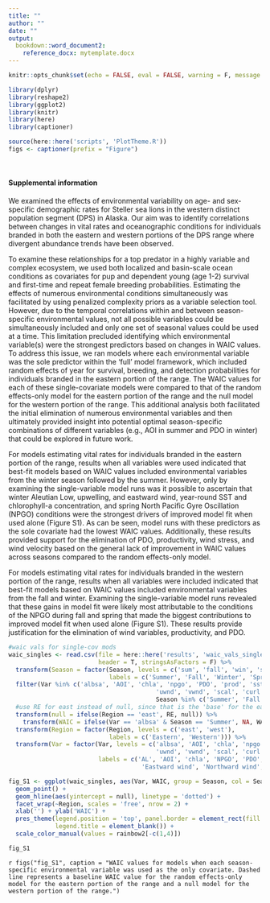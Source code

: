 ```yaml
---
title: ""
author: ""
date: ""
output:
  bookdown::word_document2:
    reference_docx: mytemplate.docx
---
```


```r
knitr::opts_chunk$set(echo = FALSE, eval = FALSE, warning = F, message = F, cache = T, cache.lazy = F)

library(dplyr)
library(reshape2)
library(ggplot2)
library(knitr)
library(here)
library(captioner)

source(here::here('scripts', 'PlotTheme.R'))
figs <- captioner(prefix = "Figure")

```

<br/>  
   
#### Supplemental information 

We examined the effects of environmental variability on age- and sex-specific demographic rates for Steller sea lions in the western distinct population segment (DPS) in Alaska. Our aim was to identify correlations between changes in vital rates and oceanographic conditions for individuals branded in both the eastern and western portions of the DPS range where divergent abundance trends have been observed. 

To examine these relationships for a top predator in a highly variable and complex ecosystem, we used both localized and basin-scale ocean conditions as covariates for pup and dependent young (age 1-2) survival and first-time and repeat female breeding probabilities. Estimating the effects of numerous environmental conditions simultaneously was facilitated by using penalized complexity priors as a variable selection tool. However, due to the temporal correlations within and between season-specific environmental values, not all possible variables could be simultaneously included and only one set of seasonal values could be used at a time. This limitation precluded identifying which environmental variable(s) were the strongest predictors based on changes in WAIC values. To address this issue, we ran models where each environmental variable was the sole predictor within the 'full' model framework, which included random effects of year for survival, breeding, and detection probabilities for individuals branded in the eastern portion of the range. The WAIC values for each of these single-covariate models were compared to that of the random effects-only model for the eastern portion of the range and the null model for the western portion of the range. This additional analysis both facilitated the initial elimination of numerous environmental variables and then ultimately provided insight into potential optimal season-specific combinations of different variables (e.g., AOI in summer and PDO in winter) that could be explored in future work.

For models estimating vital rates for individuals branded in the eastern portion of the range, results when all variables were used indicated that best-fit models based on WAIC values included environmental variables from the winter season followed by the summer. However, only by examining the single-variable model runs was it possible to ascertain that winter Aleutian Low, upwelling, and eastward wind, year-round SST and chlorophyll-a concentration, and spring North Pacific Gyre Oscillation (NPGO) conditions were the strongest drivers of improved model fit when used alone (Figure S1). As can be seen, model runs with these predictors as the sole covariate had the lowest WAIC values. Additionally, these results provided support for the elimination of PDO, productivity, wind stress, and wind velocity based on the general lack of improvement in WAIC values across seasons compared to the random effects-only model.

For models estimating vital rates for individuals branded in the western portion of the range, results when all variables were included indicated that best-fit models based on WAIC values included environmental variables from the fall and winter. Examining the single-variable model runs revealed that these gains in model fit were likely most attributable to the conditions of the NPGO during fall and spring that made the biggest contributions to improved model fit when used alone (Figure S1). These results provide justification for the elimination of wind variables, productivity, and PDO. 
 

```r

#waic vals for single-cov mods
waic_singles <- read.csv(file = here::here('results', 'waic_vals_singles.csv'),
                         header = T, stringsAsFactors = F) %>%
  transform(Season = factor(Season, levels = c('sum', 'fall', 'win', 'spr', 'NB'),
                            labels = c('Summer', 'Fall', 'Winter', 'Spring', 'NB'))) %>%
  filter(Var %in% c('albsa', 'AOI', 'chla', 'npgo', 'PDO', 'prod', 'sst', 'up', 
                                         'uwnd', 'vwnd', 'scal', 'curl') & 
                                         Season %in% c('Summer', 'Fall', 'Winter', 'Spring')) %>%
  #use RE for east instead of null, since that is the 'base' for the eastern region that you'd compare the environmental covariate models to
  transform(null = ifelse(Region == 'east', RE, null)) %>%
    transform(WAIC = ifelse(Var == 'albsa' & Season == 'Summer', NA, WAIC)) %>%
  transform(Region = factor(Region, levels = c('east', 'west'),
                            labels = c('Eastern', 'Western'))) %>%
  transform(Var = factor(Var, levels = c('albsa', 'AOI', 'chla', 'npgo', 'PDO', 'prod', 'sst', 'up', 
                                         'uwnd', 'vwnd', 'scal', 'curl'),
                         labels = c('AL', 'AOI', 'chla', 'NPGO', 'PDO', 'Productivity', 'SST', 'Upwelling', 
                                     'Eastward wind', 'Northward wind', 'Wind velocity', 'Wind stress')))

fig_S1 <- ggplot(waic_singles, aes(Var, WAIC, group = Season, col = Season)) +
  geom_point() +
  geom_hline(aes(yintercept = null), linetype = 'dotted') +
  facet_wrap(~Region, scales = 'free', nrow = 2) +
  xlab('') + ylab('WAIC') +
  pres_theme(legend.position = 'top', panel.border = element_rect(fill = NA),
             legend.title = element_blank()) +
  scale_color_manual(values = rainbow2[-c(1,4)])


```


```r

fig_S1

```

`r figs("fig_S1", caption = "WAIC values for models when each season-specific environmental variable was used as the only covariate. Dashed line represents a baseline WAIC value for the random effects-only model for the eastern portion of the range and a null model for the western portion of the range.")`



